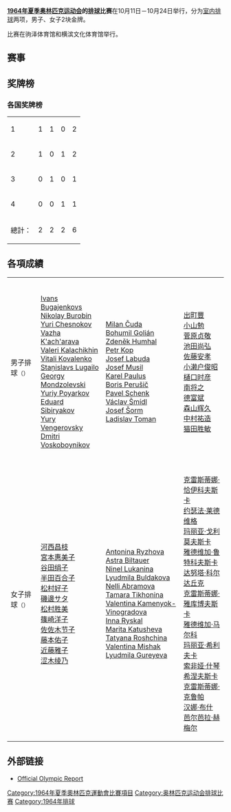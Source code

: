 '''[[1964年夏季奥林匹克运动会|1964年夏季奥林匹克运动会]]的[[排球|排球]]比赛'''在10月11日－10月24日举行，分为[[室内排球|室内排球]]两项，男子、女子2块金牌。

比赛在驹泽体育馆和横滨文化体育馆举行。

== 赛事 ==

== 奖牌榜 ==

=== 各国奖牌榜 ===
{| {{RankedMedalTable|class=wikitable sortable}}
|-
| 1 ||align=left| {{flagIOC|URS|1964年夏季}} || 1 || 1 || 0 || 2
|-
| 2 ||align=left| {{flagIOC|JPN|1964年夏季}} || 1 || 0 || 1 || 2
|-
| 3 ||align=left| {{flagIOC|TCH|1964年夏季}} || 0 || 1 || 0 || 1
|-
| 4 ||align=left| {{flagIOC|POL|1964年夏季}} || 0 || 0 || 1 || 1
|- class="sortbottom"
!colspan=2| 總計： || 2 || 2 || 2 || 6
|}

== 各項成績 ==
{| {{MedalistTable|type=項目|columns=1|style=font-size:small;}}
|-
| 男子排球<small>（{{le|1964年夏季奧林匹克運動會男子排球比賽|Volleyball at the 1964 Summer Olympics – Men's tournament|詳細}}）</small>
|valign=top|{{flagIOCteam|URS|1964年夏季}}<br>[[Ivans_Bugajenkovs|Ivans Bugajenkovs]]<br>[[Nikolay_Burobin|Nikolay Burobin]]<br>[[Yuri_Chesnokov_(volleyball)|Yuri Chesnokov]]<br>[[Vazha_K'ach'arava|Vazha K'ach'arava]]<br>[[Valeri_Kalachikhin|Valeri Kalachikhin]]<br>[[Vitali_Kovalenko|Vitali Kovalenko]]<br>[[Staņislavs_Lugailo|Staņislavs Lugailo]]<br>[[Georgy_Mondzolevski|Georgy Mondzolevski]]<br>[[Yuriy_Poyarkov|Yuriy Poyarkov]]<br>[[Eduard_Sibiryakov|Eduard Sibiryakov]]<br>[[Yury_Vengerovsky|Yury Vengerovsky]]<br>[[Dmitri_Voskoboynikov|Dmitri Voskoboynikov]]
|valign=top|{{flagIOCteam|TCH|1964年夏季}}<br>[[Milan_Čuda|Milan Čuda]]<br>[[Bohumil_Golián|Bohumil Golián]]<br>[[Zdeněk_Humhal|Zdeněk Humhal]]<br>[[Petr_Kop|Petr Kop]]<br>[[Josef_Labuda|Josef Labuda]]<br>[[Josef_Musil|Josef Musil]]<br>[[Karel_Paulus|Karel Paulus]]<br>[[Boris_Perušič|Boris Perušič]]<br>[[Pavel_Schenk|Pavel Schenk]]<br>[[Václav_Šmídl|Václav Šmídl]]<br>[[Josef_Šorm|Josef Šorm]]<br>[[Ladislav_Toman|Ladislav Toman]]
|valign=top|{{flagIOCteam|JPN|1964年夏季}}<br>[[出町豐|出町豐]]<br>[[小山勉|小山勉]]<br>[[菅原贞敬|菅原贞敬]]<br>[[池田尚弘|池田尚弘]]<br>[[佐藤安孝|佐藤安孝]]<br>[[小濑户俊昭|小濑户俊昭]]<br>[[樋口时彦|樋口时彦]]<br>[[南将之|南将之]]<br>[[德富斌|德富斌]]<br>[[森山辉久|森山辉久]]<br>[[中村祐造|中村祐造]]<br>[[猫田胜敏|猫田胜敏]]
|-
| 女子排球<small>（{{le|1964年夏季奧林匹克運動會女子排球比賽|Volleyball at the 1964 Summer Olympics – Women's tournament|詳細}}）</small>
|valign=top|{{flagIOCteam|JPN|1964年夏季}}<br>[[河西昌枝|河西昌枝]]<br>[[宮本惠美子|宮本惠美子]]<br>[[谷田绢子|谷田绢子]]<br>[[半田百合子|半田百合子]]<br>[[松村好子|松村好子]]<br>[[磯邊サタ|磯邊サタ]]<br>[[松村胜美|松村胜美]]<br>[[篠崎洋子|篠崎洋子]]<br>[[佐佐木节子|佐佐木节子]]<br>[[藤本佑子|藤本佑子]]<br>[[近藤雅子|近藤雅子]]<br>[[涩木绫乃|涩木绫乃]]
|valign=top|{{flagIOCteam|URS|1964年夏季}}<br>[[Antonina_Ryzhova|Antonina Ryzhova]]<br>[[Astra_Biltauer|Astra Biltauer]]<br>[[Ninel_Lukanina|Ninel Lukanina]]<br>[[Lyudmila_Buldakova|Lyudmila Buldakova]]<br>[[Nelli_Abramova|Nelli Abramova]]<br>[[Tamara_Tikhonina|Tamara Tikhonina]]<br>[[Valentina_Kamenyok-Vinogradova|Valentina Kamenyok-Vinogradova]]<br>[[Inna_Ryskal|Inna Ryskal]]<br>[[Marita_Katusheva|Marita Katusheva]]<br>[[Tatyana_Roshchina|Tatyana Roshchina]]<br>[[Valentina_Mishak|Valentina Mishak]]<br>[[Lyudmila_Gureyeva|Lyudmila Gureyeva]]
|valign=top|{{flagIOCteam|POL|1964年夏季}}<br>[[克雷斯蒂娜·恰伊科夫斯卡|克雷斯蒂娜·恰伊科夫斯卡]]<br>[[约瑟法·莱德维格|约瑟法·莱德维格]]<br>[[玛丽亚·戈利莫夫斯卡|玛丽亚·戈利莫夫斯卡]]<br>[[雅德维加·鲁特科夫斯卡|雅德维加·鲁特科夫斯卡]]<br>[[达努塔·科尔达丘克|达努塔·科尔达丘克]]<br>[[克雷斯蒂娜·雅库博夫斯卡|克雷斯蒂娜·雅库博夫斯卡]]<br>[[雅德维加·马尔科|雅德维加·马尔科]]<br>[[玛丽亚·希利夫卡|玛丽亚·希利夫卡]]<br>[[索非娅·什琴希涅夫斯卡|索非娅·什琴希涅夫斯卡]]<br>[[克雷斯蒂娜·克鲁帕|克雷斯蒂娜·克鲁帕]]<br>[[汉娜·布什|汉娜·布什]]<br>[[芭尔芭拉·赫梅尔|芭尔芭拉·赫梅尔]]
|}

== 外部链接 ==
* [https://web.archive.org/web/20070612020125/http://www.la84foundation.org/5va/reports_frmst.htm Official Olympic Report]

{{奥林匹克运动会排球比赛}}

[[Category:1964年夏季奧林匹克運動會比賽項目|Category:1964年夏季奧林匹克運動會比賽項目]]
[[Category:奥林匹克运动会排球比赛|Category:奥林匹克运动会排球比赛]]
[[Category:1964年排球|Category:1964年排球]]